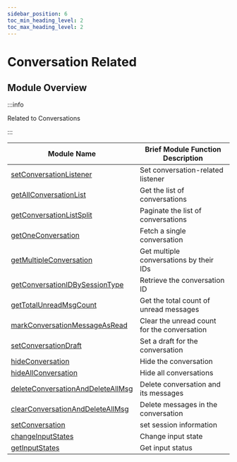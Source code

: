 ```yaml
---
sidebar_position: 6
toc_min_heading_level: 2
toc_max_heading_level: 2
---
```


# Conversation Related

## Module Overview

:::info

Related to Conversations

:::

| Module Name                                                                                         | Brief Module Function Description           |
| --------------------------------------------------------------------------------------------------- | ------------------------------------------- |
| [setConversationListener](/api/conversation/setConversationListener.mdx)                   | Set conversation-related listener           |
| [getAllConversationList](/api/conversation/getAllConversationList.mdx)                     | Get the list of conversations               |
| [getConversationListSplit](/api/conversation/getConversationListSplit.mdx)                 | Paginate the list of conversations          |
| [getOneConversation](/api/conversation/getOneConversation.mdx)                             | Fetch a single conversation                 |
| [getMultipleConversation](/api/conversation/getMultipleConversation.mdx)                   | Get multiple conversations by their IDs     |
| [getConversationIDBySessionType](/api/conversation/getConversationIDBySessionType.mdx)     | Retrieve the conversation ID                |
| [getTotalUnreadMsgCount](/api/conversation/getTotalUnreadMsgCount.mdx)                     | Get the total count of unread messages      |
| [markConversationMessageAsRead](/api/conversation/markConversationMessageAsRead.mdx)       | Clear the unread count for the conversation |
| [setConversationDraft](/api/conversation/setConversationDraft.mdx)                         | Set a draft for the conversation            |
| [hideConversation](/api/conversation/hideConversation.mdx)                                 | Hide the conversation                       |
| [hideAllConversation](/api/conversation/hideAllConversation.mdx)                           | Hide all conversations                      |
| [deleteConversationAndDeleteAllMsg](/api/conversation/deleteConversationAndDeleteAllMsg.mdx) | Delete conversation and its messages        |
| [clearConversationAndDeleteAllMsg](/api/conversation/clearConversationAndDeleteAllMsg.mdx) | Delete messages in the conversation         |
| [setConversation](/api/conversation/setConversation.mdx)   | set session information         |
| [changeInputStates](/api/conversation/changeInputStates.mdx)   | Change input state        |
| [getInputStates](/api/conversation/getInputStates.mdx)   | Get input status         |
